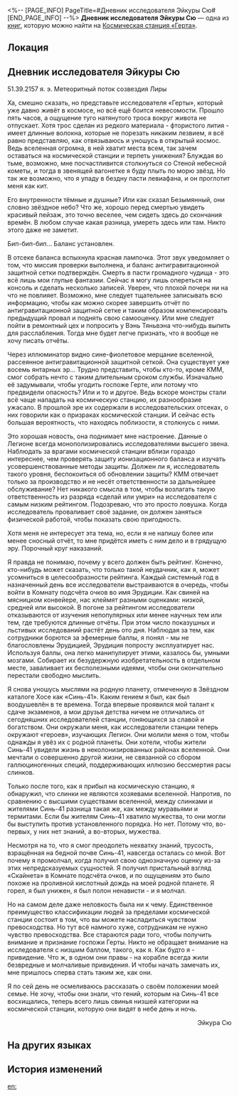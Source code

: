 <%-- [PAGE_INFO]
PageTitle=#Дневник исследователя Эйкуры Сю#
[END_PAGE_INFO] --%>
{{Дополнить}}
{{Книга Инфобокс
|id           = 048
|Название     = 
|Изображение  = Журнал с КСГ.png
|Мир          = Космическая станция «Герта»
|Томов        = 1
|Автор        = <!--нужно добавить-->
|Описание     = Записки, полные неоднозначных и волнительных эмоций исследователя Эйкуры Сю. Одинокого, изолированного и забытого.
|Том1         = {{tx}}
|Источник1    = {{tx|Отсутствует источник}}
|Персонажи    = 
|Фракции      = 
}}
'''Дневник исследователя Эйкуры Сю''' — одна из [[Книги|книг]], которую можно найти на [[Космическая станция «Герта»]].

==Локация==
{{Отметка карты|<!--название карты-->|<!--id отметки-->}}

==Дневник исследователя Эйкуры Сю==
51.39.2157 я. э. Метеоритный поток созвездия Лиры

Ха, смешно сказать, но представьте исследователя «Герты», который уже давно живёт в космосе, но всё ещё боится невесомости. Прошло пять часов, а ощущение туго натянутого троса вокруг живота не отпускает. Хотя трос сделан из редкого материала - фтористого лития - имеет длинные волокна, которые не порезать никаким лезвием, я всё равно представляю, как отвязываюсь и уношусь в открытый космос. Ведь вселенная огромна, в ней хватит места всем, так зачем оставаться на космической станции и терпеть унижения? Блуждая во тьме, возможно, мне посчастливится столкнуться со Стеной небесной кометы, и тогда в звенящей вагонетке я буду плыть по морю звёзд. Но так же возможно, что я упаду в бездну пасти левиафана, и он проглотит меня как кит.

Его внутренности тёмные и душные? Или как сказал Безымянный, они словно звёздное небо? Что же, хорошо перед смертью увидеть красивый пейзаж, это точно веселее, чем сидеть здесь до скончания времён. В любом случае какая разница, умереть здесь или там. Никто этого даже не заметит.

Бип-бип-бип... Баланс установлен.

В отсеке баланса вспыхнула красная лампочка. Этот звук уведомляет о том, что миссия проверки выполнена, и баланс антигравитационной защитной сетки подтверждён. Смерть в пасти громадного чудища - это всё лишь мои глупые фантазии. Сейчас я могу лишь опереться на консоль и сделать несколько записей. Уверен, что плохой почерк ни на что не повлияет. Возможно, мне следует тщательнее записывать всю информацию, чтобы как можно скорее завершить отчёт по антигравитационной защитной сетке и таким образом компенсировать предыдущий провал и поднять свою самооценку. Или мне следует пойти в ремонтный цех и попросить у Вэнь Тяньвэна что-нибудь выпить для расслабления. Тогда мне будет легче признать, что я вообще не хочу писать отчёты.

Через иллюминатор видно сине-фиолетовое мерцание вселенной, рассеянное антигравитационной защитной сеткой. Она существует уже восемь янтарных эр... Трудно представить, чтобы кто-то, кроме КММ, смог собрать нечто с таким длительным сроком службы. Изначально её задумывали, чтобы угодить госпоже Герте, или потому что предвидели опасность? Или и то и другое. Ведь вскоре монстры стали всё чаще нападать на космическую станцию, их разнообразие ужасало. В прошлой эре их содержали в исследовательских отсеках, о них говорили как о призраках космической станции. И сейчас есть большая вероятность, что находясь поблизости, я столкнусь с ними.

Это хорошая новость, она поднимает мне настроение. Данные о Легионе всегда монополизировались исследователями высшего звена. Наблюдать за врагами космической станции вблизи гораздо интереснее, чем проверять защиту ионизационного баланса и изучать усовершенствованные методы защиты. Должен ли я, исследователь такого уровня, беспокоиться об обновлении защиты? КММ отвечает только за производство и не несёт ответственности за дальнейшее обслуживание? Нет никакого смысла в том, чтобы возлагать такую ответственность из разряда «сделай или умри» на исследователя с самым низким рейтингом. Подозреваю, что это просто ловушка. Когда исследователь проваливает своё задание, он должен заняться физической работой, чтобы показать свою пригодность.

Хотя меня не интересует эта тема, но, если я не напишу более или менее сносный отчёт, то мне придётся иметь с ним дело и в грядущую эру. Порочный круг наказаний.

Я правда не понимаю, почему у всего должен быть рейтинг. Конечно, кто-нибудь может сказать, что только такой неудачник, как я, может усомниться в целесообразности рейтинга. Каждый системный год в назначенный день все исследователи выстраиваются в очередь, чтобы войти в Комнату подсчёта очков во имя Эрудиции. Как свиней на мясницком конвейере, нас клеймят разными оценками: низкой, средней или высокой. В погоне за рейтингом исследователи отказываются от изучения непопулярных или менее научных тем или тем, где требуются длинные отчёты. При этом число показушных и льстивых исследований растёт день ото дня. Наблюдая за тем, как сотрудники борются за эфемерные баллы, я понял - мы не благословлены Эрудицией, Эрудиция попросту эксплуатирует нас. Используя баллы, она легко манипулирует этими, казалось бы, умными мозгами. Собирает их безудержную изобретательность в отдельном месте, заваливает их бесполезными идеями, чтобы они окончательно перестали свободно мыслить.

Я снова уношусь мыслями на родную планету, отмеченную в Звёздном каталоге Хосе как «Синь-41». Каким гением я был, как был воодушевлён в те времена. Тогда впервые проявился мой талант к сдаче экзаменов, а мои друзья детства ничем не отличались от сегодняшних исследователей станции, гоняющихся за славой и богатством. Они окружали меня, как исследователи станции теперь окружают «героев», изучающих Легион. Они молили меня о том, чтобы однажды я увёз их с родной планеты. Они хотели, чтобы жители Синь-41 увидели жизнь в неколонизированных районах вселенной. Они мечтали о совершенно другой жизни, не связанной со сбором галлюциногенных специй, поддерживающих иллюзию бессмертия расы слинков.

Только после того, как я прибыл на космическую станцию, я обнаружил, что слинки не являются хозяевами вселенной. Напротив, по сравнению с высшими существами вселенной, между слинками и жителями Синь-41 разница такая же, как между муравьями и термитами. Если бы жителям Синь-41 хватило мужества, то они могли бы выступить против установленного порядка. Но нет. Потому что, во-первых, у них нет знаний, а во-вторых, мужества.

Несмотря на то, что я смог преодолеть нехватку знаний, трусость, взращённая на бедной почве Синь-41, навсегда осталась со мной. Вот почему я промолчал, когда получил свою однозначную оценку из-за этих непредсказуемых сущностей. Я получил пристальный взгляд «Скайнета» в Комнате подсчёта очков, и по ощущениям это было похоже на проливной кислотный дождь на моей родной планете. Я горел, я был унижен, я был полон ненависти - и я молчал.

Но на самом деле даже неловкость была ни к чему. Единственное преимущество классификации людей за пределами космической станции состоит в том, что вы можете насладиться чувством превосходства. Но тут всё намного хуже, сотрудникам не нужно чувство превосходства. Все стараются ради того, чтобы получить внимание и признание госпожи Герты. Никто не обращает внимание на исследователя с низшим баллом, такого, как я. Как будто я - привидение. Что ж, в одном они правы - на корабле всегда жили безвредные и молчаливые привидения. И чтобы начать замечать их, мне пришлось сперва стать таким же, как они.

Я по сей день не осмеливаюсь рассказать о своём положении моей семье. Не хочу, чтобы они знали, что гений, которым на Синь-41 все восхищались, теперь всего лишь свинья низшей категории на космической станции, которую они видят в небе день и ночь.

<div align="right">Эйкура Сю</div>

==На других языках==
{{На других языках
|en   = Researcher Eikura Shuu's Diary
|zhs  = 科员荣仓终的日记
|zht  = 組員榮倉終的日記
|ja   = スタッフ‐栄倉終の日記
|ko   = 연구원 에이쿠라의 일기
|es   = Diario del investigador Eikura Shuu
|fr   = Journal du chercheur Eikura Shuu
|ru   = Дневник исследователя Эйкуры Сю
|th   = ไดอารี่ของนักวิจัย Eikura Shuu
|vi   = Nhật Ký Của Nhà Nghiên Cứu Eikura Shuu
|de   = Tagebuch des Forschers Eikura Shuu
|id   = Diari Peneliti Eikura Shuu
|pt   = Diário de Pesquisa de Eikura Shuu
}}

==История изменений==
{{История изменений|3.5}}

[[en:]]